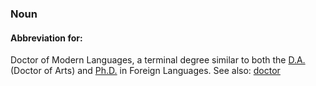 ===Noun===

====Abbreviation for:====

Doctor of Modern Languages, a terminal degree similar to both the [[D.A.]] (Doctor of Arts) and [[Ph.D.]] in Foreign Languages. See also: [[doctor]]